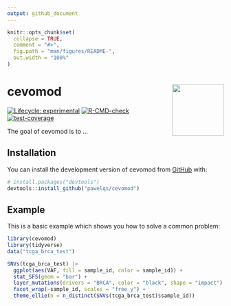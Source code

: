 ```yaml
---
output: github_document
---
```


<!-- README.md is generated from README.Rmd. Please edit that file -->

```r
knitr::opts_chunk$set(
  collapse = TRUE,
  comment = "#>",
  fig.path = "man/figures/README-",
  out.width = "100%"
)
```

# cevomod <img src="man/figures/logo.png" align="right" height="120" />

<!-- badges: start -->
[![Lifecycle: experimental](https://img.shields.io/badge/lifecycle-experimental-orange.svg)](https://lifecycle.r-lib.org/articles/stages.html#experimental)
[![R-CMD-check](https://github.com/pawelqs/cevomod/actions/workflows/R-CMD-check.yaml/badge.svg)](https://github.com/pawelqs/cevomod/actions/workflows/R-CMD-check.yaml)
[![test-coverage](https://github.com/pawelqs/cevomod/actions/workflows/test-coverage.yaml/badge.svg)](https://github.com/pawelqs/cevomod/actions/workflows/test-coverage.yaml)
<!-- badges: end -->

The goal of cevomod is to ...

## Installation

You can install the development version of cevomod from [GitHub](https://github.com/) with:

``` r
# install.packages("devtools")
devtools::install_github("pawelqs/cevomod")
```

## Example

This is a basic example which shows you how to solve a common problem:

```r
library(cevomod)
library(tidyverse)
data("tcga_brca_test")

SNVs(tcga_brca_test) |> 
  ggplot(aes(VAF, fill = sample_id, color = sample_id)) +
  stat_SFS(geom = "bar") +
  layer_mutations(drivers = "BRCA", color = "black", shape = "impact") +
  facet_wrap(~sample_id, scales = "free_y") +
  theme_ellie(n = n_distinct(SNVs(tcga_brca_test)$sample_id))
```
